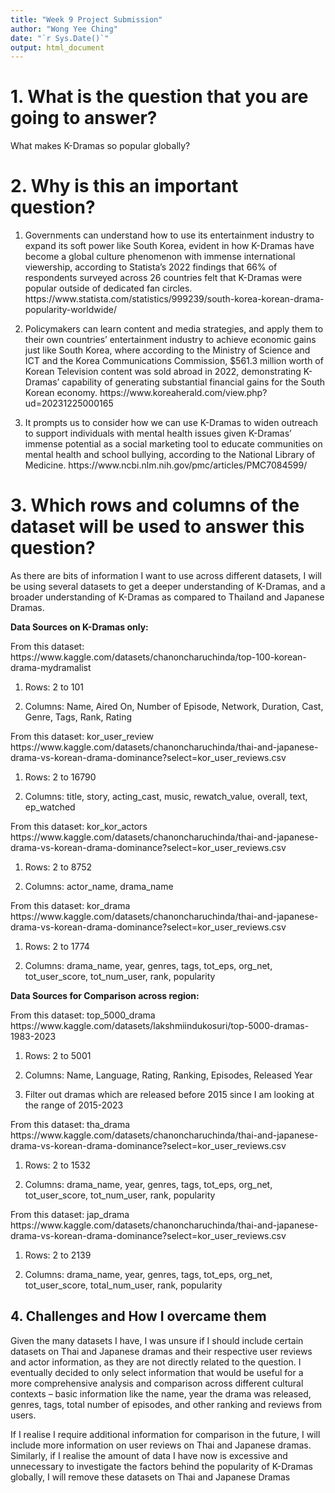 ```yaml
---
title: "Week 9 Project Submission"
author: "Wong Yee Ching"
date: "`r Sys.Date()`"
output: html_document
---
```


# 1. What is the question that you are going to answer? 

What makes K-Dramas so popular globally? 


# 2. Why is this an important question? 

1) Governments can understand how to use its entertainment industry to expand its soft power like South Korea, evident in how K-Dramas have become a global culture phenomenon with immense international viewership, according to Statista’s 2022 findings that 66% of respondents surveyed across 26 countries felt that K-Dramas were popular outside of dedicated fan circles.
https://www.statista.com/statistics/999239/south-korea-korean-drama-popularity-worldwide/ 

2) Policymakers can learn content and media strategies, and apply them to their own countries’ entertainment industry to achieve economic gains just like South Korea, where according to the Ministry of Science and ICT and the Korea Communications Commission, $561.3 million worth of Korean Television content was sold abroad in 2022, demonstrating K-Dramas’ capability of generating substantial financial gains for the South Korean economy.
https://www.koreaherald.com/view.php?ud=20231225000165 

3) It prompts us to consider how we can use K-Dramas to widen outreach to support individuals with mental health issues given K-Dramas’ immense potential as a social marketing tool to educate communities on mental health and school bullying, according to the National Library of Medicine. 
https://www.ncbi.nlm.nih.gov/pmc/articles/PMC7084599/ 


# 3. Which rows and columns of the dataset will be used to answer this question? 

As there are bits of information I want to use across different datasets, I will be using several datasets to get a deeper understanding of K-Dramas, and a broader understanding of K-Dramas as compared to Thailand and Japanese Dramas.

**Data Sources on K-Dramas only:**

From this dataset: https://www.kaggle.com/datasets/chanoncharuchinda/top-100-korean-drama-mydramalist

1. Rows: 2 to 101

2. Columns: Name, Aired On, Number of Episode, Network, Duration, Cast, Genre, Tags, Rank, Rating

From this dataset: kor_user_review 
https://www.kaggle.com/datasets/chanoncharuchinda/thai-and-japanese-drama-vs-korean-drama-dominance?select=kor_user_reviews.csv 

1. Rows: 2 to 16790

2. Columns: title, story, acting_cast, music, rewatch_value, overall, text, ep_watched

From this dataset: kor_kor_actors 
https://www.kaggle.com/datasets/chanoncharuchinda/thai-and-japanese-drama-vs-korean-drama-dominance?select=kor_user_reviews.csv 

1. Rows: 2 to 8752

2. Columns: actor_name, drama_name

From this dataset: kor_drama
https://www.kaggle.com/datasets/chanoncharuchinda/thai-and-japanese-drama-vs-korean-drama-dominance?select=kor_user_reviews.csv 

1. Rows: 2 to 1774

2. Columns: drama_name, year, genres, tags, tot_eps, org_net, tot_user_score, tot_num_user, rank, popularity

**Data Sources for Comparison across region:**

From this dataset: top_5000_drama https://www.kaggle.com/datasets/lakshmiindukosuri/top-5000-dramas-1983-2023

1. Rows: 2 to 5001

2. Columns: Name, Language, Rating, Ranking, Episodes, Released Year

3. Filter out dramas which are released before 2015 since I am looking at the range of 2015-2023

From this dataset: tha_drama 
https://www.kaggle.com/datasets/chanoncharuchinda/thai-and-japanese-drama-vs-korean-drama-dominance?select=kor_user_reviews.csv 

1. Rows: 2 to 1532

2. Columns: drama_name, year, genres, tags, tot_eps, org_net, tot_user_score, tot_num_user, rank, popularity

From this dataset: jap_drama
https://www.kaggle.com/datasets/chanoncharuchinda/thai-and-japanese-drama-vs-korean-drama-dominance?select=kor_user_reviews.csv 

1. Rows: 2 to 2139

2. Columns: drama_name, year, genres, tags, tot_eps, org_net, tot_user_score, total_num_user, rank, popularity

## 4. Challenges and How I overcame them

Given the many datasets I have, I was unsure if I should include certain datasets on Thai and Japanese dramas and their respective user reviews and actor information, as they are not directly related to the question. I eventually decided to only select information that would be useful for a more comprehensive analysis and comparison across different cultural contexts – basic information like the name, year the drama was released, genres, tags, total number of episodes, and other ranking and reviews from users.

If I realise I require additional information for comparison in the future, I will include more information on user reviews on Thai and Japanese dramas. Similarly, if I realise the amount of data I have now is excessive and unnecessary to investigate the factors behind the popularity of K-Dramas globally, I will remove these datasets on Thai and Japanese Dramas



